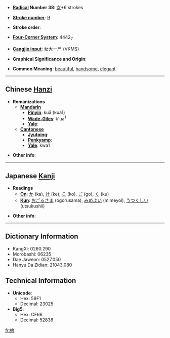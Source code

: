 * '''[[Wiktionary:Chinese radical index| Radical]] Number 38''': [[Wiktionary:Chinese radical index 女|女]]+6 strokes

* '''[[Wiktionary:Chinese total strokes index|Stroke number]]''': [[Wiktionary:Chinese total strokes index 9|9]]

* '''Stroke order''': 

* '''[[Wiktionary:Chinese four corner index|Four-Corner System]]''': 4442<sub>7</sub>

* '''[[Wiktionary:Chinese Cangjie index|Cangjie input]]''': 女大一尸 (VKMS)

* '''Graphical Significance and Origin''': 

* '''Common Meaning''': [[beautiful]], [[handsome]], [[elegant]]

----

== Chinese [[Hanzi]] ==

* '''Romanizations'''
** '''[[Mandarin]]'''
*** '''[[Pinyin]]''': kuā (kua1)
*** '''[[Wade-Giles]]''': k'ua<sup>1</sup>
*** '''[[Yale]]''': 
** '''[[Cantonese]]'''
*** '''[[Jyutping]]''':
*** '''[[Penkyamp]]''': 
*** '''[[Yale]]''': kwa1

* '''Other info''': 

----

== Japanese [[Kanji]] ==

* '''Readings'''
** '''[[On]]''': [[か]] (ka), [[け]] (ke), [[こ]] (ko), [[ご]] (go), [[く]] (ku)
** '''[[Kun]]''': [[おごるさま]] (ogorusama), [[みめよい]] (mimeyoi), [[うつくしい]] (utsukushii)

* '''Other info''':  

----

== Dictionary Information ==

* KangXi: 0260.290
* Morobashi: 06235
* Dae Jaweon: 0527.050
* Hanyu Da Zidian: 21043.080

== Technical Information ==

* '''Unicode''':
** Hex: 59F1
** Decimal: 23025
* '''Big5''':
** Hex: CE66
** Decimal: 52838

[[fr:姱]]